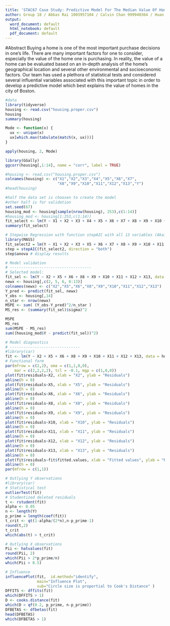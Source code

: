 ```yaml
---
title: 'STAC67 Case Study: Predictive Model For The Median Value Of Homes In Boston'
author: Group 18 / Abbas Rai 1003957104 / Calvin Chan 999940364 / Huan Wang 1001707049/ Ruotong Zheng / Andrey Zhuravlev
output:
  word_document: default
  html_notebook: default
  pdf_document: default
---
```

#Abstract
Buying a home is one of the most important purchase decisions in one’s life. There are many important factors for one to consider, especially the value of the home one is purchasing. In reality, the value of a home can be evaluated based on an in-depth analysis of the home’s geographical location and several other environmental and socioeconomic factors. Our team has used a plethora of statistical tests and considered several influential variables associated with this important topic in order to develop a predictive model which best explains the value of homes in the city of Boston.



```r
#data
library(tidyverse)
housing <- read.csv("housing.proper.csv")
housing
summary(housing)
```
```r
Mode <- function(x) {
  ux <- unique(x)
  ux[which.max(tabulate(match(x, ux)))]
}

apply(housing, 2, Mode)
```
```r
library(GGally)
ggcorr(housing[,1:14], name = "corr", label = TRUE)
```


```r
#housing <- read.csv("housing.proper.csv")
colnames(housing) <- c("X1","X2","X3","X4","X5","X6","X7",
                       "X8","X9","X10","X11","X12","X13","Y")
#head(housing)

#half the data set is choosen to create the model
#other half is for validation
set.seed(67)
housing_mod <- housing[sample(nrow(housing), 253),c(1:14)]
#housing_mod <- housing[1:253,c(1:14)]
fit_select <- lm(Y ~ X1 + X2 + X3 + X4 + X5 + X6 + X7 + X8 + X9 + X10 + X11 + X12 + X13, data = housing_mod)
summary(fit_select)
```

```r
# Stepwise Regression with function stepAIC with all 13 variables (Akaike's Information Criterion)
library(MASS)
fit_select2 = lm(Y ~ X1 + X2 + X3 + X5 + X6 + X7 + X8 + X9 + X10 + X11 + X12 + X13, data = housing_mod)
step = stepAIC(fit_select2, direction = "both")
step$anova # display results
```

```r
# Model validation
# ------------------------------------
# Selected model:
fit_sel <- lm(Y ~ X2 + X5 + X6 + X8 + X9 + X10 + X11 + X12 + X13, data = housing_mod)
newx <- housing[,c(2, 5, 6, 8:13)]
colnames(newx) <- c("X2","X5","X6","X8","X9","X10","X11","X12","X13")
Y_pred <- predict(fit_sel, newx)
Y_obs <- housing[,14] 
n_star <- nrow(newx)
MSPE <- sum( (Y_obs-Y_pred)^2/n_star )
MS_res <- (summary(fit_sel)$sigma)^2

MSPE
MS_res
sum(MSPE - MS_res)
sum((housing_mod$Y - predict(fit_sel))^2)
```

```r
# Model diagnostics
# -------------------------------
#library(car)
fit <- lm(Y ~ X2 + X5 + X6 + X8 + X9 + X10 + X11 + X12 + X13, data = housing)
# Functional form
par(mfrow = c(2,2), oma = c(1,1,0,0), 
    mar = c(2,2,2,2), tcl = -0.1, mgp = c(1,0,0))
plot(fit$residuals~X2, xlab = "X2", ylab = "Residuals")
abline(h = 0)
plot(fit$residuals~X5, xlab = "X5", ylab = "Residuals")
abline(h = 0)
plot(fit$residuals~X6, xlab = "X6", ylab = "Residuals")
abline(h = 0)
plot(fit$residuals~X8, xlab = "X8", ylab = "Residuals")
abline(h = 0)
plot(fit$residuals~X9, xlab = "X9", ylab = "Residuals")
abline(h = 0)
plot(fit$residuals~X10, xlab = "X10", ylab = "Residuals")
abline(h = 0)
plot(fit$residuals~X11, xlab = "X11", ylab = "Residuals")
abline(h = 0)
plot(fit$residuals~X12, xlab = "X12", ylab = "Residuals")
abline(h = 0)
plot(fit$residuals~X13, xlab = "X13", ylab = "Residuals")
abline(h = 0)
plot(fit$residuals~fit$fitted.values, xlab = "Fitted values", ylab = "Residuals")
abline(h = 0)
par(mfrow = c(1,1))
```

```r
# Outlying Y observations
#library(car)
# Statistical test
outlierTest(fit)
# Studentized deleted residuals
t <- rstudent(fit)
alpha <- 0.05
n <- length(Y)
p_prime = length(coef(fit)) 
t_crit <- qt(1-alpha/(2*n),n-p_prime-1)
round(t,2)
t_crit
which(abs(t) > t_crit)
```

```r
# Outlying X observations 
Pii <- hatvalues(fit)
round(Pii, 2)
which(Pii > 2*p_prime/n)
which(Pii > 0.5)
```

```r
# Influence 
influencePlot(fit,	id.method="identify", 
              main="Influence Plot", 
              sub="Circle size is proportial to Cook's Distance" )
DFFITS <- dffits(fit)
which(DFFITS > 1)
D <- cooks.distance(fit)
which(D > qf(0.2, p_prime, n-p_prime))
DFBETAS <- dfbetas(fit)
head(DFBETAS)
which(DFBETAS > 1)
```